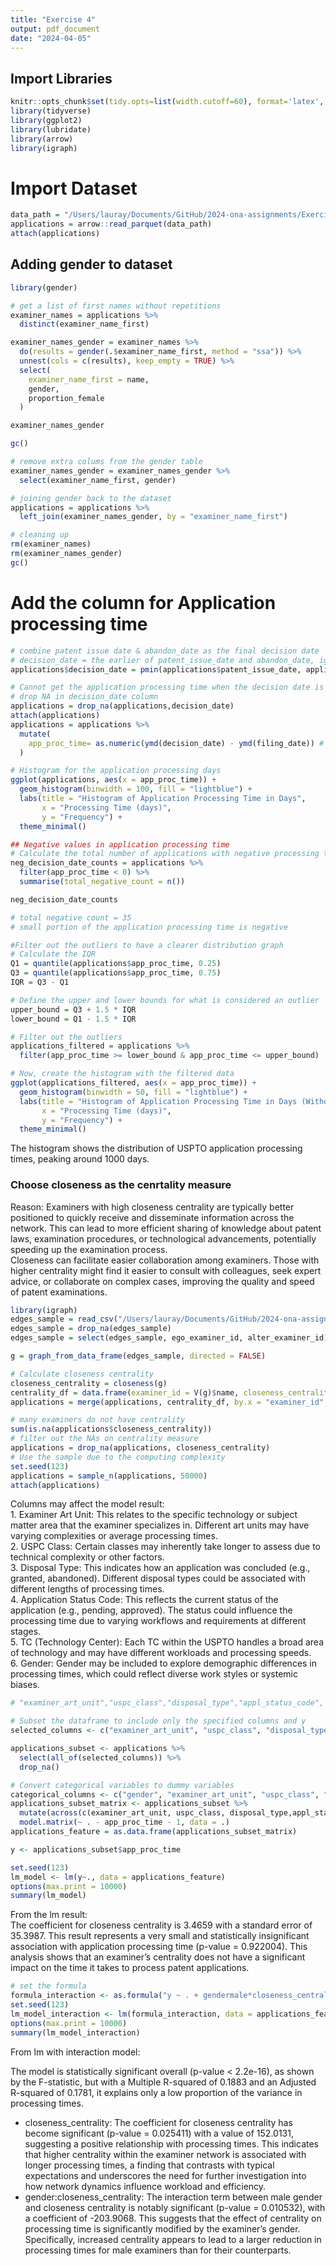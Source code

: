 ```yaml
---
title: "Exercise 4"
output: pdf_document
date: "2024-04-05"
---
```


## Import Libraries
```r
knitr::opts_chunk$set(tidy.opts=list(width.cutoff=60), format='latex', echo=TRUE)
library(tidyverse)
library(ggplot2)
library(lubridate)
library(arrow)
library(igraph)
```

# Import Dataset
```r
data_path = "/Users/lauray/Documents/GitHub/2024-ona-assignments/Exercise 3/672_project_data/app_data_sample.parquet"
applications = arrow::read_parquet(data_path)
attach(applications)
```

## Adding gender to dataset 
```r
library(gender)

# get a list of first names without repetitions
examiner_names = applications %>% 
  distinct(examiner_name_first)

examiner_names_gender = examiner_names %>% 
  do(results = gender(.$examiner_name_first, method = "ssa")) %>% 
  unnest(cols = c(results), keep_empty = TRUE) %>% 
  select(
    examiner_name_first = name,
    gender,
    proportion_female
  )

examiner_names_gender

gc()

# remove extra colums from the gender table
examiner_names_gender = examiner_names_gender %>% 
  select(examiner_name_first, gender)

# joining gender back to the dataset
applications = applications %>% 
  left_join(examiner_names_gender, by = "examiner_name_first")

# cleaning up
rm(examiner_names)
rm(examiner_names_gender)
gc()
```
# Add the column for Application processing time
```r
# combine patent issue date & abandon_date as the final decision date
# decision_date = the earlier of patent_issue_date and abandon_date, ignoring NAs
applications$decision_date = pmin(applications$patent_issue_date, applications$abandon_date, na.rm = TRUE)

# Cannot get the application processing time when the decision date is missing
# drop NA in decision_date column
applications = drop_na(applications,decision_date)
attach(applications)
applications = applications %>%
  mutate(
    app_proc_time= as.numeric(ymd(decision_date) - ymd(filing_date)) # days
  )

# Histogram for the application processing days
ggplot(applications, aes(x = app_proc_time)) +
  geom_histogram(binwidth = 100, fill = "lightblue") +
  labs(title = "Histogram of Application Processing Time in Days",
       x = "Processing Time (days)",
       y = "Frequency") +
  theme_minimal()

## Negative values in application processing time
# Calculate the total number of applications with negative processing times
neg_decision_date_counts = applications %>%
  filter(app_proc_time < 0) %>%
  summarise(total_negative_count = n())

neg_decision_date_counts

# total negative count = 35
# small portion of the application processing time is negative
```


```r
#Filter out the outliers to have a clearer distribution graph
# Calculate the IQR
Q1 = quantile(applications$app_proc_time, 0.25)
Q3 = quantile(applications$app_proc_time, 0.75)
IQR = Q3 - Q1

# Define the upper and lower bounds for what is considered an outlier
upper_bound = Q3 + 1.5 * IQR
lower_bound = Q1 - 1.5 * IQR

# Filter out the outliers
applications_filtered = applications %>%
  filter(app_proc_time >= lower_bound & app_proc_time <= upper_bound)

# Now, create the histogram with the filtered data
ggplot(applications_filtered, aes(x = app_proc_time)) +
  geom_histogram(binwidth = 50, fill = "lightblue") +
  labs(title = "Histogram of Application Processing Time in Days (Without Outliers)",
       x = "Processing Time (days)",
       y = "Frequency") +
  theme_minimal()

```
The histogram shows the distribution of USPTO application processing times, peaking around 1000 days.

### Choose closeness as the cenrtality measure\
Reason: 
Examiners with high closeness centrality are typically better positioned to quickly receive and disseminate information across the network. This can lead to more efficient sharing of knowledge about patent laws, examination procedures, or technological advancements, potentially speeding up the examination process.\
Closeness can facilitate easier collaboration among examiners. Those with higher centrality might find it easier to consult with colleagues, seek expert advice, or collaborate on complex cases, improving the quality and speed of patent examinations.

```r

library(igraph)
edges_sample = read_csv("/Users/lauray/Documents/GitHub/2024-ona-assignments/Exercise 3/672_project_data/edges_sample.csv")
edges_sample = drop_na(edges_sample)
edges_sample = select(edges_sample, ego_examiner_id, alter_examiner_id)

g = graph_from_data_frame(edges_sample, directed = FALSE)

# Calculate closeness centrality
closeness_centrality = closeness(g)
centrality_df = data.frame(examiner_id = V(g)$name, closeness_centrality = closeness_centrality)
applications = merge(applications, centrality_df, by.x = "examiner_id", by.y = "examiner_id", all.x = TRUE)

# many examiners do not have centrality
sum(is.na(applications$closeness_centrality))
# filter out the NAs on centrality measure
applications = drop_na(applications, closeness_centrality)
# Use the sample due to the computing complexity
set.seed(123)
applications = sample_n(applications, 50000)
attach(applications)
```
Columns may affect the model result:\
1. Examiner Art Unit: This relates to the specific technology or subject matter area that the examiner specializes in. Different art units may have varying complexities or average processing times.\
2. USPC Class:  Certain classes may inherently take longer to assess due to technical complexity or other factors.\
3. Disposal Type: This indicates how an application was concluded (e.g., granted, abandoned). Different disposal types could be associated with different lengths of processing times.\
4. Application Status Code: This reflects the current status of the application (e.g., pending, approved). The status could influence the processing time due to varying workflows and requirements at different stages.\
5. TC (Technology Center): Each TC within the USPTO handles a broad area of technology and may have different workloads and processing speeds.\
6. Gender: Gender may be included to explore demographic differences in processing times, which could reflect diverse work styles or systemic biases.\

```r
# "examiner_art_unit","uspc_class","disposal_type","appl_status_code", "tc", "gender", "closeness_centrality"

# Subset the dataframe to include only the specified columns and y
selected_columns <- c("examiner_art_unit", "uspc_class", "disposal_type","appl_status_code", "tc", "app_proc_time", "gender", "closeness_centrality")

applications_subset <- applications %>%
  select(all_of(selected_columns)) %>%
  drop_na()

# Convert categorical variables to dummy variables
categorical_columns <- c("gender", "examiner_art_unit", "uspc_class", "disposal_type","appl_status_code", "tc")
applications_subset_matrix <- applications_subset %>%
  mutate(across(c(examiner_art_unit, uspc_class, disposal_type,appl_status_code, tc), factor)) %>%
  model.matrix(~ . - app_proc_time - 1, data = .)
applications_feature = as.data.frame(applications_subset_matrix)

y <- applications_subset$app_proc_time

set.seed(123) 
lm_model <- lm(y~., data = applications_feature)
options(max.print = 10000)
summary(lm_model)

```

From the lm result: \
The coefficient for closeness centrality is 3.4659 with a standard error of 35.3987. This result represents a very small and statistically insignificant association with application processing time (p-value = 0.922004). This analysis shows that an examiner's centrality does not have a significant impact on the time it takes to process patent applications.

```r
# set the formula
formula_interaction <- as.formula("y ~ . + gendermale*closeness_centrality")
set.seed(123)
lm_model_interaction <- lm(formula_interaction, data = applications_feature)
options(max.print = 10000)
summary(lm_model_interaction)
```
From lm with interaction model:\

The model is statistically significant overall (p-value < 2.2e-16), as shown by the F-statistic, but with a Multiple R-squared of 0.1883 and an Adjusted R-squared of 0.1781, it explains only a low proportion of the variance in processing times.\

- closeness_centrality: The coefficient for closeness centrality has become significant (p-value = 0.025411) with a value of 152.0131, suggesting a positive relationship with processing times. This indicates that higher centrality within the examiner network is associated with longer processing times, a finding that contrasts with typical expectations and underscores the need for further investigation into how network dynamics influence workload and efficiency.\
- gender:closeness_centrality: The interaction term between male gender and closeness centrality is notably significant (p-value = 0.010532), with a coefficient of -203.9068. This suggests that the effect of centrality on processing time is significantly modified by the examiner's gender. Specifically, increased centrality appears to lead to a larger reduction in processing times for male examiners than for their counterparts.
